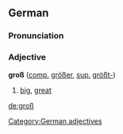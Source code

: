 ==German==
===Pronunciation===
===Adjective===
'''groß''' ([[comparative|comp.]] [[größer]], [[superlative|sup.]] [[größt-]])

# [[big]], [[great]]

[[de:groß]]

[[Category:German adjectives]]